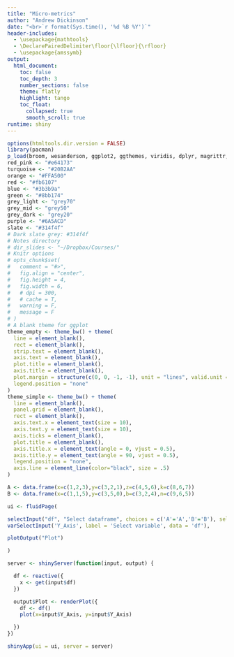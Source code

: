 ```yaml
---
title: "Micro-metrics"
author: "Andrew Dickinson"
date: "<br>`r format(Sys.time(), '%d %B %Y')`"
header-includes:
  - \usepackage{mathtools}
  - \DeclarePairedDelimiter\floor{\lfloor}{\rfloor}
  - \usepackage{amssymb}
output: 
  html_document:
    toc: false
    toc_depth: 3  
    number_sections: false
    theme: flatly
    highlight: tango  
    toc_float:
      collapsed: true
      smooth_scroll: true
runtime: shiny
---
```


```r
options(htmltools.dir.version = FALSE)
library(pacman)
p_load(broom, wesanderson, ggplot2, ggthemes, viridis, dplyr, magrittr, rddtools,tidyverse, janitor, estimatr, here, broom)# Define pink color
red_pink <- "#e64173"
turquoise <- "#20B2AA"
orange <- "#FFA500"
red <- "#fb6107"
blue <- "#3b3b9a"
green <- "#8bb174"
grey_light <- "grey70"
grey_mid <- "grey50"
grey_dark <- "grey20"
purple <- "#6A5ACD"
slate <- "#314f4f"
# Dark slate grey: #314f4f
# Notes directory
# dir_slides <- "~/Dropbox/Courses/"
# Knitr options
# opts_chunk$set(
#   comment = "#>",
#   fig.align = "center",
#   fig.height = 4,
#   fig.width = 6,
#   # dpi = 300,
#   # cache = T,
#   warning = F,
#   message = F
# )
# A blank theme for ggplot
theme_empty <- theme_bw() + theme(
  line = element_blank(),
  rect = element_blank(),
  strip.text = element_blank(),
  axis.text = element_blank(),
  plot.title = element_blank(),
  axis.title = element_blank(),
  plot.margin = structure(c(0, 0, -1, -1), unit = "lines", valid.unit = 3L, class = "unit"),
  legend.position = "none"
)
theme_simple <- theme_bw() + theme(
  line = element_blank(),
  panel.grid = element_blank(),
  rect = element_blank(),
  axis.text.x = element_text(size = 10),
  axis.text.y = element_text(size = 10),
  axis.ticks = element_blank(),
  plot.title = element_blank(),
  axis.title.x = element_text(angle = 0, vjust = 0.5),
  axis.title.y = element_text(angle = 90, vjust = 0.5),
  legend.position = "none",
  axis.line = element_line(color="black", size = .5)
)
```


```r
A <- data.frame(x=c(1,2,3),y=c(3,2,1),z=c(4,5,6),k=c(8,6,7))
B <- data.frame(x=c(1,1,5),y=c(3,5,0),b=c(3,2,4),n=c(9,6,5))

ui <- fluidPage(

selectInput("df", "Select dataframe", choices = c('A'='A','B'='B'), selected = 'A'),
varSelectInput('Y_Axis', label = 'Select variable', data = 'df'),

plotOutput("Plot")

)

server <- shinyServer(function(input, output) {

  df <- reactive({
    x <- get(input$df)
  })

  output$Plot <- renderPlot({
    df <- df()
    plot(x=input$Y_Axis, y=input$Y_Axis)

  })
})

shinyApp(ui = ui, server = server)
```
